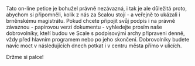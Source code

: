 Tato on-line petice je bohužel právně nezávazná, i tak je ale důležitá proto, abychom si připomněli, kolik z nás za Scalou stojí - a veřejně to ukázali i brněnskému magistrátu. Pokud chcete připojit svůj podpis i na právně závaznou - papírovou verzi dokumentu - vyhledejte prosím naše dobrovolníky, kteří budou ve Scale s podpisovými archy připraveni denně, vždy před hlavním programem nebo po jeho skončení. Dobrovolníky budete navíc moct v následujících dnech potkat i v centru města přímo v ulicích.

Držme si palce!